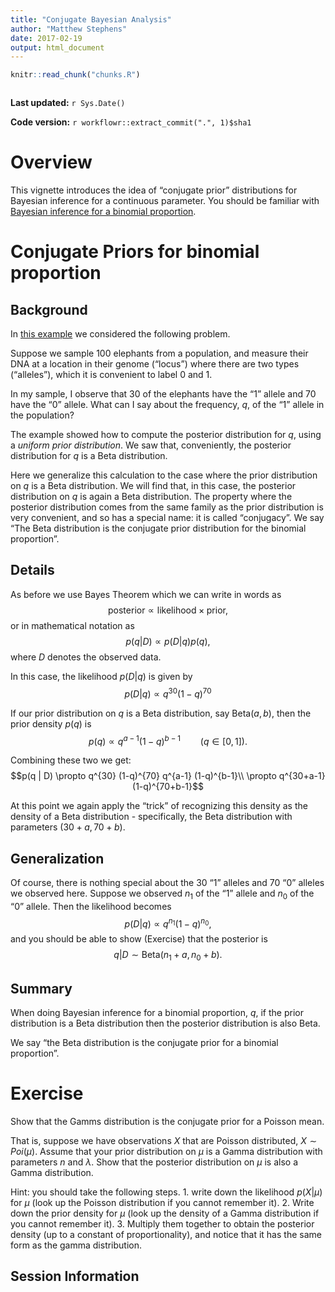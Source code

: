 ```yaml
---
title: "Conjugate Bayesian Analysis"
author: "Matthew Stephens"
date: 2017-02-19
output: html_document
---
```


```r
knitr::read_chunk("chunks.R")
```

```r
```

**Last updated:** `r Sys.Date()`

**Code version:** `r workflowr::extract_commit(".", 1)$sha1`


# Overview

This vignette introduces the idea of "conjugate prior" distributions for Bayesian inference for a continuous parameter. You should be familiar with
[Bayesian inference for a binomial proportion](bayes_beta_binomial.html).


# Conjugate Priors for binomial proportion

## Background 

In [this example](bayes_beta_binomial.html)  we considered the following problem. 

Suppose we sample 100 elephants from a population, and measure their DNA at a location in their genome ("locus") where there are two types ("alleles"), 
which it is convenient to label 0 and 1. 

In my sample, I observe that 30 of the elephants have the "1" allele and 70 have the "0" allele. What can I say about the frequency, $q$, of the "1" allele in the population?

The example showed how to compute the posterior distribution for $q$, using a *uniform prior distribution*. We saw that, conveniently, the posterior distribution for $q$ is a Beta distribution. 

Here we generalize this calculation to the case where the prior distribution on $q$ is a Beta distribution. We will find that, in this case, the posterior distribution on $q$ is again a Beta distribution. The property where the posterior distribution comes from the same family as the prior distribution is very convenient, and so has a special name: it is called "conjugacy". We say "The Beta distribution is the conjugate prior distribution for the binomial proportion".

## Details

As before we use Bayes Theorem which we can write in words as
$$\text{posterior} \propto 
\text{likelihood} \times \text{prior},$$
or in mathematical notation as
$$ p(q | D) \propto p(D | q) p(q),$$
where $D$ denotes the observed data.

In this case, the likelihood $p(D | q)$ is given by
$$p(D | q) \propto q^{30} (1-q)^{70}$$

If our prior distribution on $q$ is a Beta distribution, say Beta$(a,b)$,
then the prior density $p(q)$ is 
$$p(q) \propto q^{a-1}(1-q)^{b-1} \qquad (q \in [0,1]).$$

Combining these two we get:
$$p(q | D) \propto q^{30} (1-q)^{70} q^{a-1} (1-q)^{b-1}\\
\propto q^{30+a-1}(1-q)^{70+b-1}$$

At this point we again apply the "trick" of recognizing this density as the density of a Beta distribution - specifically, the Beta distribution with parameters $(30+a,70+b)$.

## Generalization

Of course, there is nothing special about the 30 "1" alleles and 70 "0" alleles we observed here. Suppose we observed $n_1$ of the "1" allele and $n_0$ of the "0" allele. Then the likelihood becomes
$$p(D | q) \propto q^{n_1} (1-q)^{n_0},$$
and you should be able to show (Exercise) that the posterior is 
$$q|D \sim \text{Beta}(n_1+a, n_0+b).$$ 


## Summary

When doing Bayesian inference for a binomial proportion, $q$, if the prior distribution is a Beta distribution then the posterior distribution is also Beta.

We say "the Beta distribution is the conjugate prior for a binomial proportion".


# Exercise

Show that the Gamms distribution is the conjugate prior for a Poisson mean.

That is, 
suppose we have observations $X$ that are Poisson distributed,
$X \sim Poi(\mu)$. Assume that your prior distribution on $\mu$ is a Gamma
distribution with parameters $n$ and $\lambda$. Show that the posterior distribution on $\mu$ is also a Gamma distribution. 

Hint: you should take the following steps. 1. write down the likelihood $p(X|\mu)$ for $\mu$ (look up the Poisson distribution if you cannot remember it). 2. Write down the prior density for $\mu$ (look up the density of a Gamma distribution if you cannot remember it). 3. Multiply them together to obtain the posterior density (up to a constant of proportionality), and notice that it has the same form as the gamma distribution. 


## Session Information

```r
```
